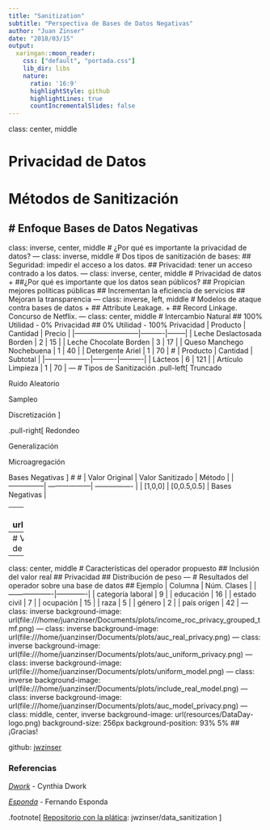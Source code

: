 ```yaml
---
title: "Sanitization"
subtitle: "Perspectiva de Bases de Datos Negativas"
author: "Juan Zinser"
date: "2018/03/15"
output:
  xaringan::moon_reader:
    css: ["default", "portada.css"]
    lib_dir: libs
    nature:
      ratio: '16:9'
      highlightStyle: github
      highlightLines: true
      countIncrementalSlides: false
---
```

class: center, middle

# Privacidad de Datos
# Métodos de Sanitización
# Enfoque Bases de Datos Negativas
---
class: inverse, center, middle
# ¿Por qué es importante la privacidad de datos?
---
class: inverse, middle
# Dos tipos de sanitización de bases:
## Seguridad: impedir el acceso a los datos.
## Privacidad: tener un acceso contrado a los datos.
---
class: inverse, center, middle
# Privacidad de datos
+ ##¿Por qué es importante que los datos sean públicos?
## Propician mejores políticas públicas
## Incrementan la eficiencia de servicios
## Mejoran la transparencia
---
class: inverse, left, middle
# Modelos de ataque contra bases de datos
+ ## Attribute Leakage. 
+ ## Record Linkage. Concurso de Netflix.
---
class: center, middle
# Intercambio Natural
## 100% Utilidad - 0% Privacidad
## 0% Utilidad - 100% Privacidad
| Producto                  | Cantidad | Precio |
|---------------------------|----------|--------|
| Leche Deslactosada Borden | 2        | 15     |
| Leche Chocolate Borden    | 3        | 17     |
| Queso Manchego Nochebuena | 1        | 40     |
| Detergente Ariel          | 1        | 70     |
# 
| Producto          | Cantidad | Subtotal |
|-------------------|----------|----------|
| Lácteos           | 6        | 121      |
| Artículo Limpieza | 1        | 70       |
---
# Tipos de Sanitización
.pull-left[
Truncado

Ruido Aleatorio

Sampleo

Discretización
]

.pull-right[
Redondeo

Generalización

Microagregación

Bases Negativas
]
# 
# 
| Valor Original | Valor Sanitizado  | Método           |
| ---------------| ------------------| ---------------- |
| [1,0,0]        | [0,0.5,0.5]       | Bases Negativas  |  

---
background-image: url(file:///home/juanzinser/Pictures/onehot_operator.png)
---
# Ventajas de las bases de datos negativas
## Mayor grado de automatización
##
---
class: center, middle
# Características del operador propuesto
## Inclusión del valor real
## Privacidad 
## Distribución de peso
---
# Resultados del operador sobre una base de datos
## Ejemplo 
| Columna           | Núm. Clases |
|-------------------|-------------|
| categoría laboral | 9           |
| educación         | 16          |
| estado civil      | 7           |
| ocupación         | 15          |
| raza              | 5           |
| género            | 2           |
| país orígen       | 42          |
---
class: inverse
background-image: url(file:///home/juanzinser/Documents/plots/income_roc_privacy_grouped_tmf.png)
---
class: inverse
background-image: url(file:///home/juanzinser/Documents/plots/auc_real_privacy.png)
---
class: inverse
background-image: url(file:///home/juanzinser/Documents/plots/auc_uniform_privacy.png)
---
class: inverse
background-image: url(file:///home/juanzinser/Documents/plots/uniform_model.png)
---
class: inverse
background-image: url(file:///home/juanzinser/Documents/plots/include_real_model.png)
---
class: inverse
background-image: url(file:///home/juanzinser/Documents/plots/auc_model_privacy.png)
---
class: middle, center, inverse
background-image: url(resources/DataDay-logo.png)
background-size: 256px
background-position: 93% 5%
## ¡Gracias!

github: [jwzinser](https://github.com/jwzinser)

### Referencias
[*Dwork*](http://web4.cs.ucl.ac.uk/staff/D.Barber/textbook/090310.pdf) - Cynthia Dwork 

[*Esponda*](http://web4.cs.ucl.ac.uk/staff/D.Barber/textbook/090310.pdf) - Fernando Esponda 


.footnote[ 
  [Repositorio con la plática](http://github.com/jwzinser/data_sanitization): jwzinser/data_sanitization 
]